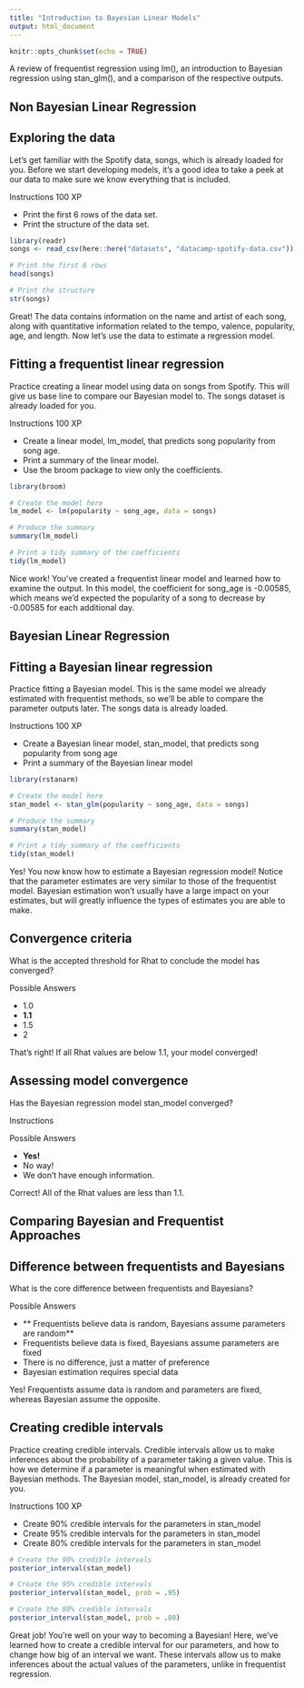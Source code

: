 ```yaml
---
title: "Introduction to Bayesian Linear Models"
output: html_document
---
```


```r
knitr::opts_chunk$set(echo = TRUE)
```

A review of frequentist regression using lm(), an introduction to Bayesian regression using stan_glm(), and a comparison of the respective outputs.

## Non Bayesian Linear Regression

## Exploring the data

Let's get familiar with the Spotify data, songs, which is already loaded for you. Before we start developing models, it's a good idea to take a peek at our data to make sure we know everything that is included.

Instructions
100 XP

+ Print the first 6 rows of the data set.
+ Print the structure of the data set.

```r
library(readr)
songs <- read_csv(here::here("datasets", "datacamp-spotify-data.csv"))
```

```r
# Print the first 6 rows
head(songs)

# Print the structure
str(songs)
```

Great! The data contains information on the name and artist of each song, along with quantitative information related to the tempo, valence, popularity, age, and length. Now let's use the data to estimate a regression model.

## Fitting a frequentist linear regression
Practice creating a linear model using data on songs from Spotify. This will give us base line to compare our Bayesian model to. The songs dataset is already loaded for you.

Instructions
100 XP

+ Create a linear model, lm_model, that predicts song popularity from song age.
+ Print a summary of the linear model.
+ Use the broom package to view only the coefficients.
```r
library(broom)
```


```r
# Create the model here
lm_model <- lm(popularity ~ song_age, data = songs)

# Produce the summary
summary(lm_model)

# Print a tidy summary of the coefficients
tidy(lm_model)
```

Nice work! You've created a frequentist linear model and learned how to examine the output. In this model, the coefficient for song_age is -0.00585, which means we'd expected the popularity of a song to decrease by -0.00585 for each additional day.

## Bayesian Linear Regression

## Fitting a Bayesian linear regression
Practice fitting a Bayesian model. This is the same model we already estimated with frequentist methods, so we'll be able to compare the parameter outputs later. The songs data is already loaded.

Instructions
100 XP

+ Create a Bayesian linear model, stan_model, that predicts song popularity from song age
+ Print a summary of the Bayesian linear model

```r
library(rstanarm)
```

```r
# Create the model here
stan_model <- stan_glm(popularity ~ song_age, data = songs)

# Produce the summary
summary(stan_model)

# Print a tidy summary of the coefficients
tidy(stan_model)
```

Yes! You now know how to estimate a Bayesian regression model! Notice that the parameter estimates are very similar to those of the frequentist model. Bayesian estimation won't usually have a large impact on your estimates, but will greatly influence the types of estimates you are able to make.

## Convergence criteria

What is the accepted threshold for Rhat to conclude the model has converged?

Possible Answers

+ 1.0
+ **1.1**
+ 1.5
+ 2

That's right! If all Rhat values are below 1.1, your model converged!

## Assessing model convergence

Has the Bayesian regression model stan_model converged?

Instructions

Possible Answers

+ **Yes!**
+ No way!
+ We don't have enough information.

Correct! All of the Rhat values are less than 1.1.

## Comparing Bayesian and Frequentist Approaches

## Difference between frequentists and Bayesians
What is the core difference between frequentists and Bayesians?

Possible Answers

+ ** Frequentists believe data is random, Bayesians assume parameters are random**
+ Frequentists believe data is fixed, Bayesians assume parameters are fixed
+ There is no difference, just a matter of preference
+ Bayesian estimation requires special data

Yes! Frequentists assume data is random and parameters are fixed, whereas Bayesian assume the opposite.

## Creating credible intervals
Practice creating credible intervals. Credible intervals allow us to make inferences about the probability of a parameter taking a given value. This is how we determine if a parameter is meaningful when estimated with Bayesian methods. The Bayesian model, stan_model, is already created for you.

Instructions
100 XP

+ Create 90% credible intervals for the parameters in stan_model
+ Create 95% credible intervals for the parameters in stan_model
+ Create 80% credible intervals for the parameters in stan_model

```r
# Create the 90% credible intervals
posterior_interval(stan_model)

# Create the 95% credible intervals
posterior_interval(stan_model, prob = .95)

# Create the 80% credible intervals
posterior_interval(stan_model, prob = .80)
```
Great job! You're well on your way to becoming a Bayesian! Here, we've learned how to create a credible interval for our parameters, and how to change how big of an interval we want. These intervals allow us to make inferences about the actual values of the parameters, unlike in frequentist regression.


